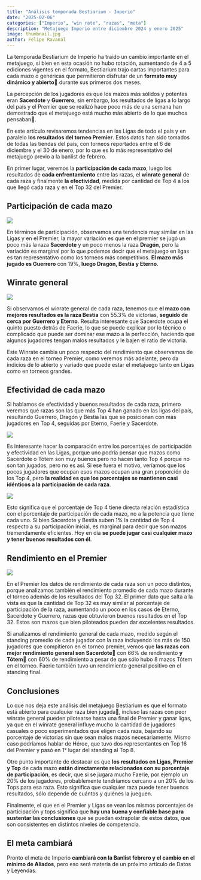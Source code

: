 ```yaml
---
title: "Análisis temporada Bestiarium - Imperio"
date: "2025-02-06"
categories: ["Imperio", "win rate", "razas", "meta"]
description: "Metajuego Imperio entre diciembre 2024 y enero 2025"
image: thumbnail.jpg
author: Felipe Ravanal
---
```


La temporada Bestiarium de Imperio ha traído un cambio importante en el metajuego, si bien en esta ocasión no hubo rotación, aumentando de 4 a 5 ediciones vigentes en el formato, Bestiarium trajo cartas importantes para cada mazo o genéricas que permitieron disfrutar de un **formato muy dinámico y abierto**🚀 durante sus primeros dos meses.

La percepción de los jugadores es que los mazos más sólidos y potentes eran **Sacerdote** y **Guerrero**, sin embargo, los resultados de ligas a lo largo del país y el Premier que se realizó hace poco más de una semana han demostrado que el metajuego está mucho más abierto de lo que muchos pensaban🤔.

En este artículo revisaremos tendencias en las Ligas de todo el país y en paralelo **los resultados del torneo Premier**. Estos datos han sido tomados de todas las tiendas del país, con torneos reportados entre el 6 de diciembre y el 30 de enero, por lo que es lo más representativo del metajuego previo a la banlist de febrero.

En primer lugar, veremos la **participación de cada mazo**, luego los resultados de **cada enfrentamiento** entre las razas, el **winrate general** de cada raza y finalmente **la efectividad**, medida por cantidad de Top 4 a los que llegó cada raza y en el Top 32 del Premier.

## Participación de cada mazo

![](tabla-1.jpg){fig-alt="Participación de cada raza en el meta de Bestiarium - Imperio" fig-align="center"}

En términos de participación, observamos una tendencia muy similar en las Ligas y en el Premier, la mayor variación es que en el premier se jugó un poco más la raza **Sacerdote** y un poco menos la raza **Dragón**, pero la variación es marginal por lo que podemos decir que el metajuego en ligas es tan representativo como los torneos más competitivos. **El mazo más jugado es Guerrero** con 19%, **luego Dragón, Bestia y Eterno**.

## Winrate general

![](winrate.jpg){fig-alt="Winrate de las razas de Imperio en la temporada Bestiarum" fig-align="center"}

Si observamos el winrate general de cada raza, tenemos que **el mazo con mejores resultados es la raza Bestia** con 55.3% de victorias, **seguido de cerca por Guerrero y Eterno**. Resulta interesante que Sacerdote ocupa el quinto puesto detrás de Faerie, lo que se puede explicar por lo técnico o complicado que puede ser dominar ese mazo a la perfección, haciendo que algunos jugadores tengan malos resultados y le bajen el ratio de victoria.

Este Winrate cambia un poco respecto del rendimiento que observamos de cada raza en el torneo Premier, como veremos más adelante, pero da indicios de lo abierto y variado que puede estar el metajuego tanto en Ligas como en torneos grandes.

## Efectividad de cada mazo

Si hablamos de efectividad y buenos resultados de cada raza, primero veremos qué razas son las que más Top 4 han ganado en las ligas del país, resultando Guerrero, Dragón y Bestia las que se posicionan con más jugadores en Top 4, seguidas por Eterno, Faerie y Sacerdote.

![](grafico-1.jpg){fig-alt="Participación de cada raza en top 4 de ligas - Imperio - Bestiarium" fig-align="center"}

Es interesante hacer la comparación entre los porcentajes de participación y efectividad en las Ligas, porque uno podría pensar que mazos como Sacerdote o Tótem son muy buenos pero no hacen tanto Top 4 porque no son tan jugados, pero no es así. Si ese fuera el motivo, veríamos que los pocos jugadores que ocupan esos mazos ocupan una gran proporción de los Top 4, pero **la realidad es que los porcentajes se mantienen casi idénticos a la participación de cada raza**.

![](tabla-2.jpg){fig-alt="Comparación entre participación racial en ligas y probabilidad de verle en top - Imperio - Bestiarium" fig-align="center"}

Esto significa que el porcentaje de Top 4 tiene directa relación estadística con el porcentaje de participación de cada mazo, no a la potencia que tiene cada uno. Si bien Sacerdote y Bestia suben 1% la cantidad de Top 4 respecto a su participación inicial, es marginal para decir que son mazos tremendamente eficientes. Hoy en día **se puede jugar casi cualquier mazo y tener buenos resultados con él**.

## Rendimiento en el Premier

![](tabla-3.jpg){fig-alt="Participación y rendimiento racial en Premier Bestiarium - Imperio" fig-align="center"}

En el Premier los datos de rendimiento de cada raza son un poco distintos, porque analizamos también el rendimiento promedio de cada mazo durante el torneo además de los resultados del Top 32. El primer dato que salta a la vista es que la cantidad de Top 32 es muy similar al porcentaje de participación de la raza, aumentando un poco en los casos de Eterno, Sacerdote y Guerrero, razas que obtuvieron buenos resultados en el Top 32. Estos son mazos que bien piloteados pueden dar excelentes resultados.

Si analizamos el rendimiento general de cada mazo, medido según el standing promedio de cada jugador con la raza incluyendo los más de 150 jugadores que compitieron en el torneo premier, vemos que **las razas con mejor rendimiento general son Sacerdote**🥇 con 66% de rendimiento **y Tótem**🥈 con 60% de rendimiento a pesar de que sólo hubo 8 mazos Tótem en el torneo. Faerie también tuvo un rendimiento general positivo en el standing final.

## Conclusiones

Lo que nos deja este análisis del metajuego Bestiarium es que el formato está abierto para cualquier raza bien jugada💪, incluso las razas con peor winrate general pueden pilotearse hasta una final de Premier y ganar ligas, ya que en el winrate general influye mucho la cantidad de jugadores casuales o poco experimentados que eligen cada raza, bajando su porcentaje de victorias sin que sean malos mazos necesariamente. Mismo caso podríamos hablar de Héroe, que tuvo dos representantes en Top 16 del Premier y pasó en 1° lugar del standing al Top 8.

Otro punto importante de destacar es que **los resultados en Ligas, Premier y Top** de cada mazo **están directamente relacionados con su porcentaje de participación**, es decir, que si se jugara mucho Faerie, por ejemplo un 20% de los jugadores, probablemente tendríamos cercano a un 20% de los Tops para esa raza. Esto significa que cualquier raza puede tener buenos resultados, sólo depende de cuántos y quiénes la jueguen.

Finalmente, el que en el Premier y Ligas se vean los mismos porcentajes de participación y tops significa que **hay una buena y confiable base para sustentar las conclusiones** que se puedan extrapolar de estos datos, que son consistentes en distintos niveles de competencia.

::: {.callout-note appearance="simple"}
## El meta cambiará

Pronto el meta de Imperio **cambiará con la Banlist febrero y el cambio en el mínimo de Aliados**, pero eso será materia de un próximo artículo de Datos y Leyendas.
:::
